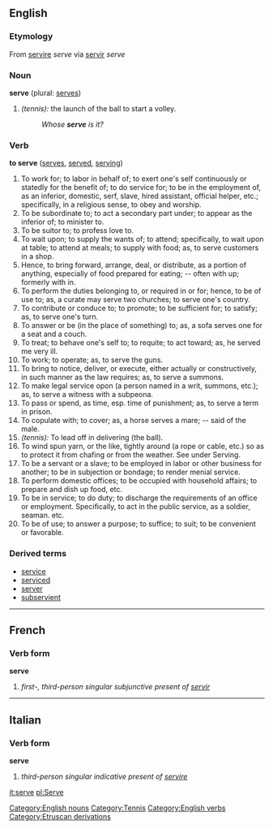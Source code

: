==English==
===Etymology===
From {{L.}} [[servire]] ''serve'' via {{F.}} [[servir]] ''serve''

===Noun===
[[Category:English nouns]]
'''serve'''  (plural: [[serves]])
#''(tennis):'' the launch of the ball to start a volley.
#:''Whose '''serve''' is it?''
[[Category:Tennis]]

===Verb===
[[Category:English verbs]]
'''to serve'''  ([[serves]], [[served]], [[serving]])
#To work for; to labor in behalf of; to exert one's self continuously or statedly for the benefit of; to do service for; to be in the employment of, as an inferior, domestic, serf, slave, hired assistant, official helper, etc.; specifically, in a religious sense, to obey and worship.
#To be subordinate to; to act a secondary part under; to appear as the inferior of; to minister to.
#To be suitor to; to profess love to.
#To wait upon; to supply the wants of; to attend; specifically, to wait upon at table; to attend at meals; to supply with food; as, to serve customers in a shop.
#Hence, to bring forward, arrange, deal, or distribute, as a portion of anything, especially of food prepared for eating; -- often with up; formerly with in.
#To perform the duties belonging to, or required in or for; hence, to be of use to; as, a curate may serve two churches; to serve one's country.
#To contribute or conduce to; to promote; to be sufficient for; to satisfy; as, to serve one's turn.
#To answer or be (in the place of something) to; as, a sofa serves one for a seat and a couch.
#To treat; to behave one's self to; to requite; to act toward; as, he served me very ill.
#To work; to operate; as, to serve the guns.
#To bring to notice, deliver, or execute, either actually or constructively, in such manner as the law requires; as, to serve a summons.
#To make legal service opon (a person named in a writ, summons, etc.); as, to serve a witness with a subpeona.
#To pass or spend, as time, esp. time of punishment; as, to serve a term in prison.
#To copulate with; to cover; as, a horse serves a mare; -- said of the male.
#''(tennis):'' To lead off in delivering (the ball).
#To wind spun yarn, or the like, tightly around (a rope or cable, etc.) so as to protect it from chafing or from the weather. See under Serving.
#To be a servant or a slave; to be employed in labor or other business for another; to be in subjection or bondage; to render menial service.
#To perform domestic offices; to be occupied with household affairs; to prepare and dish up food, etc.
#To be in service; to do duty; to discharge the requirements of an office or employment. Specifically, to act in the public service, as a soldier, seaman. etc.
#To be of use; to answer a purpose; to suffice; to suit; to be convenient or favorable.

===Derived terms===
*[[service]]
*[[serviced]]
*[[server]]
*[[subservient]]

----

==French==
===Verb form===
'''serve'''

# ''first-, third-person singular subjunctive present of [[servir]]''

----

==Italian==
===Verb form===
'''serve'''

# ''third-person singular indicative present of [[servire]]''

[[Category:Etruscan derivations]]

[[it:serve]]
[[pl:Serve]]